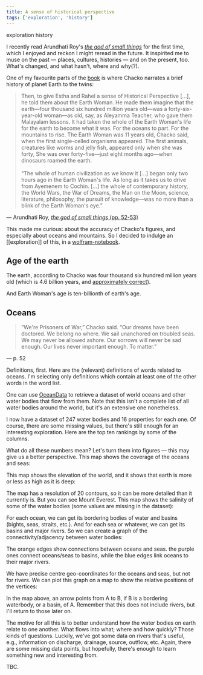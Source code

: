 ```yaml
---
title: A sense of historical perspective
tags: ['exploration', 'history']
---
```


<NoteTag color="beige">exploration</NoteTag>
<NoteTag color="beige">history</NoteTag>

I recently read Arundhati Roy's [*the god of small things*](https://www.worldcat.org/oclc/1123081276) for the first time, which I enjoyed and reckon I might reread in the future. It inspirited me to muse on the past — places, cultures, histories — and on the present, too. What's changed, and what hasn't, where and why(?).

One of my favourite parts of the [book](books) is where Chacko narrates a brief history of planet Earth to the twins:

<blockquote class='font-serif text-justify leading-relaxed align-middle'>
  Then, to give Estha and Rahel a sense of Historical Perspective [...], he told them about the Earth Woman. He made them imagine that the earth—four thousand six hundred million years old—was a forty-six-year-old woman—as old, say, as Aleyamma Teacher, who gave them Malayalam lessons. It had taken the whole of the Earth Woman's life for the earth to become what it was. For the oceans to part. For the mountains to rise. The Earth Woman was 11 years old, Chacko said, when the first single-celled organisms appeared. The first animals, creatures like worms and jelly fish, appeared only when she was forty, She was over forty-five—just eight months ago—when dinosaurs roamed the earth.<br/><br/>
  “The whole of human civilization as we know it [...] began only two hours ago in the Earth Woman's life. As long as it takes us to drive from Ayemenem to Cochin. [...] the whole of contemporary history, the World Wars, the War of Dreams, the Man on the Moon, science, literature, philosophy, the pursuit of knowledge—was no more than a blink of the Earth Woman's eye.”
</blockquote>
<p class='font-serif text-right pr-4 -mt-4'>
  — Arundhati Roy, <a href="https://www.worldcat.org/oclc/1123081276" target="_blank"><em>the god of small things</em> (pp. 52-53)</a>
</p>

This made me curious: about the accuracy of Chacko's figures, and especially about oceans and mountains. So I decided to indulge an [[exploration]] of this, in a [wolfram-notebook](wolfram-notebooks).

<h2>Age of the earth</h2>

The earth, according to Chacko was four thousand six hundred million years old (which is 4.6 billion years, and [approximately correct](https://www.scientificamerican.com/article/how-science-figured-out-the-age-of-the-earth)).
<zimg
  src = "historical-perspective/wa.png"
  alt= "Wolfram Alpha query: four thousand six hundred million years old"
/>

And Earth Woman's age is ten-billionth of earth's age.
<zimg
  src = "historical-perspective/ratio.png"
  alt= "Ratio between the age of woman and earth and age according to Chacko (1e-8), and a more precise age of the earth (4.54e9)"
/>

<h2>Oceans</h2>

<blockquote class='font-serif text-justify leading-relaxed align-middle'>
  “We're Prisoners of War,” Chacko said. “Our dreams have been doctored. We belong no where. We sail unanchored on troubled seas. We may never be allowed ashore. Our sorrows will never be sad enough. Our lives never important enough. To matter.”
</blockquote>
<p class='font-serif text-right pr-4 -mt-4'>
  — p. 52
</p>

Definitions, first. Here are the (relevant) definitions of words related to oceans. I'm selecting only definitions which contain at least one of the other words in the word list.
<zimg
  src = "historical-perspective/definitions.png"
  alt= "Relevant definitions of words related to 'ocean'"
/>

One can use [OceanData](http://reference.wolfram.com/language/ref/OceanData.html) to retrieve a dataset of world oceans and other water bodies that flow from them. Note that this isn't a complete list of all water bodies around the world, but it's an extensive one nonetheless.
<zimg
  src = "historical-perspective/oceans_dataset.png"
  alt= "Dataset of world oceans"
/>

I now have a dataset of 247 water bodies and 16 properties for each one. Of course, there are some missing values, but there's still enough for an interesting exploration. Here are the top ten rankings by some of the columns.
<zimg
  src = "historical-perspective/ranking_1.png"
  alt= "Rankings by Area and Coastline Length"
/>
<zimg
  src = "historical-perspective/ranking_2.png"
  alt= "Rankings by Percentage Area of Earth's Surface, and Maximum Depth"
/>

What do all these numbers mean? Let's turn them into figures — this may give us a better perspective. This map shows the coverage of the oceans and seas:
<zimg
  src = "historical-perspective/coverage.png"
  alt= "Coverage of water bodies around the world"
/>

This map shows the elevation of the world, and it shows that earth is more or less as high as it is deep:
<zimg
  src = "historical-perspective/elevation.png"
  alt= "Elevation of earth"
/>

The map has a resolution of 20 contours, so it can be more detailed than it currently is. But you can see Mount Everest. This map shows the salinity of some of the water bodies (some values are missing in the dataset):
<zimg
  src = "historical-perspective/salinity.png"
  alt= "Salinity of water bodies around the world"
/>

For each ocean, we can get its bordering bodies of water and basins (bights, seas, straits, etc.). And for each sea or whatever, we can get its basins and major rivers. So we can create a graph of the connectivity/adjacency between water bodies:
<zimg
  src = "historical-perspective/all_graph.png"
  alt= "Graph of interconnectivity between world oceans, seas, rivers, etc."
/>

The orange edges show connections between oceans and seas. the purple ones connect oceans/seas to basins, while the blue edges link oceans to their major rivers.

We have precise centre geo-coordinates for the oceans and seas, but not for rivers. We can plot this graph on a map to show the relative positions of the vertices:
<zimg
  src = "historical-perspective/part_geograph.png"
  alt= "Graph of interconnectivity between world oceans, seas, rivers, etc. on a map"
/>

In the map above, an arrow points from A to B, if B is a bordering waterbody, or a basin, of A. Remember that this does not include rivers, but I'll return to those later on.

The motive for all this is to better understand how the water bodies on earth relate to one another. What flows into what; where and how quickly? Those kinds of questions. Luckily, we've got some data on rivers that's useful, e.g., information on discharge, drainage, source, outflow, etc. Again, there are some missing data points, but hopefully, there's enough to learn something new and interesting from.

TBC.
